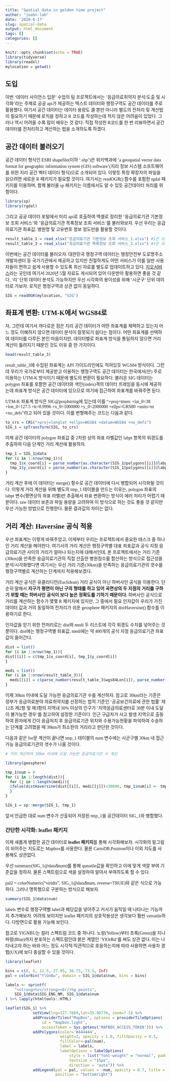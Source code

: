 ```yaml
---
title: "Spatial data in golden time project"
author: "joahn-lab"
date: '2020-6-17'
slug: spatial-data
output: html_document
tags: []
categories: []
---
```


```r
knitr::opts_chunk$set(echo = TRUE)
library(tidyverse)
library(readxl)
mylocation = getwd()
```

## 도입

이번 '데이터 사이언스 입문' 수업의 팀 프로젝트에서는 '응급의료취약지 분석/도출 및 시각화'라는 주제로 공공 api가 제공하는 텍스트 데이터와 행정구역도 공간 데이터를 주로 활용했다. 여기서 공간 데이터는 데이터 용량도 클 뿐만 아니라 별도의 전처리 및 계산법이 필요하기 때문에 로직을 정하고 R 코드를 작성하는데 적지 않은 어려움이 있었다. 그러나 역시 어려울 수록 많이 배우는 것 같다. 직접 작성한 R코드를 한 번 리뷰하면서 공간데이터를 전처리하고 계산하는 법을 소개하도록 하겠다.

## 공간 데이터 불러오기

공간 데이터 형식인 ESRI shapefile(이하 '.shp')은 위키백과에 'a geospatial vector data format for geographic information system (GIS) software'(지리 정보 시스템 소프트웨어를 위한 지리 공간 벡터 데이터 형식)으로 소개되어 있다. 이렇듯 특정 확장자의 파일을 읽으려면 새로운 R 패키지가 필요할 것이다. 여기서는 readOGR() 함수를 포함한 rgdal 패키지를 이용하며, 함께 불러올 sp 패키지는 이름에서도 알 수 있듯 공간데이터 처리를 위함이다.

```r
library(sp)
library(rgdal)
```

그리고 공공 데이터 포털에서 미리 api로 호출하여 엑셀로 정리한 '응급의료기관 기본정보 조회 서비스'와 '응급의료기관 목록정보 조회 서비스'를 불러와보자. 우선 우리는 응급의료기관 좌표값, 병원명 및 고유번호 정보 정도만을 활용할 것이다.

```r
result_table_1 = read_xlsx("응급의료기관 기본정보 조회 서비스_1.xlsx") #1은 오퍼레이터 번호
result_table_3 = read_xlsx("응급의료기관 목록정보 조회 서비스_3.xlsx") #3은 오퍼레이터 번호
```

이번에는 공간 데이터를 불러오자. 대한민국 행정구역 데이터는 행정안전부 도로명주소 개발자센터 등 국가기관에서 제공하고 있지만 친절하게도 어떤 서비스가 이를 일반 사용자들이 편하고 쉽게 사용할 수 있도록 최신 자료를 별도로 업데이트하고 있다. [지오서비스](http://www.gisdeveloper.co.kr/?p=2332)라는 곳인데 여기서 2020년 5월 자료도 게시되어 있어 다운받아 활용하면 좋을 것 같다. '리' 단위 데이터 분석도 가능하지만 우선 시각화의 용이성을 위해 '시군구' 단위 데이터로 가보자. 로직은 행정구역과 상관 없이 동일하다.

```r
SIG = readOGR(mylocation, "SIG")
```

## 좌표계 변환: UTM-K에서 WGS84로

자, 그런데 여기서 까다로운 점은 지리 공간 데이터가 어떤 좌표계를 채택하고 있는지 어느 정도 이해하지 않으면 데이터 분석이 잘못되기 쉽다는 점이다. 어떤 좌표계를 선택하여 데이터를 다루든 본인 마음이지만, 데이터별로 좌표계 방식을 통일하지 않으면 거리 계산이 틀려지기 때문인 것도 이유 중 한 가지이다.

```r
head(result_table_3)
```

result_table_3에 수집된 좌표계는 API 가이드라인에도 적혀있듯 WGS84 방식이다. 그런데 우리가 국가로부터 제공받고 이용하는 행정구역도 공간 데이터는 한국에서(만) 주로 이용하는 UTM-K 방식이기 때문에 별도의 변환이 필요하다. 불러온 SIG 데이터는 polygon 좌표를 포함한 공간 데이터와 색인(index)격의 데이터 프레임을 동시에 제공하는데 좌표계 방식은 공간 데이터에 있으므로 여기에 접근하여 좌표계를 바꿔주면 된다.

UTM-K 좌표계 방식은 SIG@proj4string에 있는데 이를 "+proj=tmerc +lat_0=38 +lon_0=127.5 +k=0.9996 +x_0=1000000 +y_0=2000000 +ellps=GRS80 +units=m +no_defs"라고 되어 있을 것이다. 이를 변형해주는 코드는 다음과 같다.

```r
to_crs = CRS("+proj=longlat +ellps=WGS84 +datum=WGS84 +no_defs")
SIG_1 = spTransform(SIG, to_crs)
```

이제 공간 데이터의 polygon 좌표값 중 2차원 상의 좌표 라벨값인 labpt 항목의 위경도를 추출하여 다음 단계인 거리 계산에 활용하자.

```r
tmp_1 = SIG_1@data
for (i in 1:nrow(tmp_1)){
  tmp_1$x_coord[i] = parse_number(as.character(SIG_1@polygons[[i]]@labpt)[1])
  tmp_1$y_coord[i] = parse_number(as.character(SIG_1@polygons[[i]]@labpt)[2])
}
```

거리 계산 후에 이 데이터는 merge() 함수로 공간 데이터에 다시 병합되어 시각화될 것이다. 이렇게 거리 계산을 위해 별도의 tmp_1 테이블을 만드는 이유는, polygon 좌표의 labpt 변수(평면상의 좌표 라벨)만 추출해서 좌표 변환하는 방식이 에러 처리가 어렵기 때문이다. raw 데이터 보존과 파일 용량을 고려하여 이 방식으로 하는 것도 좋을 것 같지만 우선 가능한 방법으로 진행한다. 물론 결과값의 차이는 없다.

## 거리 계산: Haversine 공식 적용

우선 좌표계는 이렇게 바꿔주었고, 이제부터 우리는 프로젝트에서 중요한 태스크 중 하나인 거리 계산을 해야한다. 여기서의 거리 계산은 행정구역별 대표 좌표값과 공식 지정 응급의료기관 사이의 거리가 얼마나 되는지에 대해서인데, 본 프로젝트에서는 거리 기준(30km)을 만족한 응급의료기관의 직접 산출한 병원점수를 합산하는 방식으로 접근성을 분석/시각화했다면 여기서는 우선 거리 기준(30km)을 만족하는 응급의료기관의 갯수를 행정구역별로 계산하는 단계까지 적용해보겠다.

거리 계산 공식은 유클리디안(Euclidean) 거리 공식이 아닌 하버사인 공식을 이용한다. 단순히 말해서 <strong>지구가 평면이 아닌 구의 형태를 하고 있어 곡면상의 두 지점의 거리를 구하기 위할 때는 하버사인 공식이 보다 높은 정확도를 기하기 때문이다.</strong> 하버사인 공식으로 거리를 계산하는 함수가 몇몇 R 패키지에 있지만, 그 중에서 필요 인자값이 우리가 가진 데이터 값과 거의 동일하여 전처리가 쉬운 geosphere 패키지의 distHaversine() 함수를 이용하기로 한다.

인자값을 얻기 위한 전처리로는 dist와 medi 두 리스트에 각각 위경도 수치를 넣어주는 것 뿐이다. dist에는 행정구역별 좌표값, medi에는 약 400개의 공식 지정 응급의료기관 좌표값이 들어간다.

```r
dist = list()
for (i in 1:nrow(tmp_1)){
dist[[i]] = c(tmp_1$x_coord[i], tmp_1$y_coord[i])
}

medi = list()
for (i in 1:nrow(result_table_3)){
  medi[[i]] = c(parse_number(result_table_3$wgs84Lon[i]), parse_number(result_table_3$wgs84Lat[i]))
}
```

이제 30km 이내에 도달 가능한 응급의료기관 수를 계산하자. 참고로 30km라는 기준은 정부가 응급의료분야 의료취약지를 선정하는 법적 기준인 ‘공공보건의료에 관한 법률’ 제12조 제2항 및 제3항의 지역내 30% 이상의 인구가 '지역응급의료센터로 30분 이내 도달이 불가능한 경우'를 참고하여 설정한 기준이다. 인근 구급차가 사고 발생 지역으로 출동하여 환자에게 간이 응급처치 후 응급의료기관 위치와 수용가능현황을 파악하여 수송하는 단계를 고려했을 때 30km가 최소한의 거리라고 판단한 것이다.

다음과 같은 for문 계산이 끝나면 tmp_1 테이블의 num 변수에는 시군구별 30km 내 접근 가능 응급의료기관의 갯수가 나올 것이다.

```r
# 거리 계산하여 30km 이내에 도달 가능한 응급의료기관 수 계산

library(geosphere)

tmp_1$num = 0
for (i in 1:length(dist)){
  for (j in 1:length(medi)){
  ifelse(distHaversine(dist[[i]], medi[[j]])<30000, tmp_1$num[i] <- tmp_1$num[i]+1, next)
  }
}

SIG_1 = sp::merge(SIG_1, tmp_1)
```

앞서 언급한 대로 num 변수가 산출되어 저장된 tmp_1을 공간데이터 SIG_1와 병합했다. 


### 간단한 시각화: leaflet 패키지

이제 새롭게 병합한 공간 데이터로 <strong>leaflet 패키지</strong>를 통해 시각화해보자. 시각화의 밑그림이 되어주는 지도로는 Mapbox를 사용한다. 물론 CartoDB.Positron이나 이외 지도를 사용해도 상관없다.

우선 summary(SIG_1@data$num)를 통해 qunatile값을 확인하고 이에 맞게 색깔 부여 기준값을 정하자. 물론 스펙트럼으로 색을 설정하여 알아서 부여하도록 할 수 있다. 

pal2 = colorNumeric("viridis", SIG_1@data$num, reverse=TRUE)와 같은 식으로 가능하다. 그러나 명목형으로 구분하는 방식으로 해보자.

```r
summary(SIG_1@data$num)
```

labels 변수로 행정구역별 label과 해당값을 넣어주고 커서가 움직일 때 나타나는 기능까지 추가해보자. 어려워 보이지만 leaflet 패키지의 상호작용성은 생각보다 훨씬 versatile하다. 다방면으로 활용 가능해 보인다.

참고로 YlGNBU는 컬러 스펙트럼 코드 중 하나다. 노랑(Yellow)부터 초록(Green)을 지나 파랑(Blue)까지 분포하는 스펙트럼인데 붉은 계열인 'YlOrRd'를 써도 상관 없다. 이는 나타내고자 하는 바와 어느 정도 시각적/직관적으로 호응하는지에 따라 사용하면 사용자 경험(UX)에 보다 충실할 수 있을 것이다.

```r
library(leaflet)

bins = c(0, 5, 12.5, 27.85, 36.75, 73.5, Inf)
pal = colorBin("YlGnBu", domain = SIG_1@data$num, bins = bins)

labels <- sprintf(
    "<strong>%s</strong><br/>%g points",
    SIG_1@data$SIG_ENG_NM, SIG_1@data$num
) %>% lapply(htmltools::HTML)

leaflet(SIG_1) %>%
            setView(lng=127.7669,lat=35.90776, zoom=7.5) %>%
            addProviderTiles("MapBox", options = providerTileOptions(
                id = "mapbox.light",
                accessToken = Sys.getenv('MAPBOX_ACCESS_TOKEN'))) %>%
            addPolygons(color='#444444', 
                        weight=2, opacity = 1.0, fillOpacity = 0.5, 
                        fillColor=~pal(num),
                        label = labels,
                        labelOptions = labelOptions(
                            style = list("font-weight" = "normal", padding = "3px 8px"),
                            textsize = "15px",
                            direction = "auto")) %>%
            addLegend(pal = pal, values = ~num, opacity = 0.7, title = "Emergency Score",
                      position = "bottomright")
```

<style>
body {
  font-family: NanumGothic;
  fontsize = 8px
}
</style>